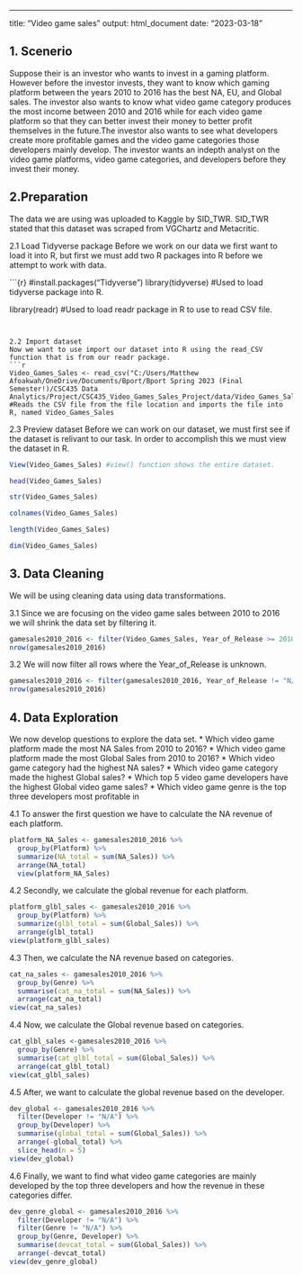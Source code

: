 ---
title: "Video game sales"
output: html_document
date: "2023-03-18"



## 1. Scenerio
            
Suppose their is an investor who wants to invest in a gaming platform. However before the       investor invests, they want to know which gaming platform between the years 2010 to 2016 has the best NA, EU, and Global sales. The investor also wants to know what video game category produces the most income between 2010 and 2016 while for each video game platform so that they can better invest their money to better profit themselves in the future.The investor also wants to see what developers create more profitable games and the video game categories those developers mainly develop. The investor wants an indepth analyst on the video game platforms, video game categories, and developers before they invest their money. 

## 2.Preparation
  The data we are using was uploaded to Kaggle by SID_TWR. SID_TWR stated that this dataset was      scraped from VGChartz and Metacritic.

2.1 Load Tidyverse package
Before we work on our data we first want to load it into R, but first we must add two R packages into R before we attempt to work with data.

```{r} #install.packages("Tidyverse")
  library(tidyverse) #Used to load tidyverse package into R.
  
  library(readr) #Used to load readr package in R to use to read CSV file.
```


2.2 Import dataset  
Now we want to use import our dataset into R using the read_CSV function that is from our readr package.
```r
Video_Games_Sales <- read_csv("C:/Users/Matthew Afoakwah/OneDrive/Documents/Bport/Bport Spring 2023 (Final Semester!)/CSC435 Data Analytics/Project/CSC435_Video_Games_Sales_Project/data/Video_Games_Sales_as_at_22_Dec_2016.csv") #Reads the CSV file from the file location and imports the file into R, named Video_Games_Sales
```

2.3 Preview dataset
Before we can work on our dataset, we must first see if the dataset is relivant to our task. In order to accomplish this we must view the dataset in R.
```r
View(Video_Games_Sales) #view() function shows the entire dataset.
```

```r
head(Video_Games_Sales)
```



```r
str(Video_Games_Sales)
```

```r
colnames(Video_Games_Sales)
```
```r
length(Video_Games_Sales)
```

```r
dim(Video_Games_Sales)
```

## 3. Data Cleaning

We will be using cleaning data using data transformations.

3.1 Since we are focusing on the video game sales between 2010 to 2016 we will shrink the data set by filtering it.

```r
gamesales2010_2016 <- filter(Video_Games_Sales, Year_of_Release >= 2010)
nrow(gamesales2010_2016)
```

3.2 We will now filter all rows where the Year_of_Release is unknown.

```r
gamesales2010_2016 <- filter(gamesales2010_2016, Year_of_Release != "N/A")
nrow(gamesales2010_2016)
```

## 4. Data Exploration
We now develop questions to explore the data set.
  * Which video game platform made the most NA Sales from 2010 to 2016?
  * Which video game platform made the most Global Sales from 2010 to 2016?
  * Which video game category had the highest NA sales?
  * Which video game category made the highest Global sales?
  * Which top 5 video game developers have the highest Global video game sales?
  * Which video game genre is the top three developers most profitable in

4.1 To answer the first question we have to calculate the NA revenue of each platform.

```r
platform_NA_Sales <- gamesales2010_2016 %>%
  group_by(Platform) %>%
  summarize(NA_total = sum(NA_Sales)) %>%
  arrange(NA_total)
  view(platform_NA_Sales)
```

4.2 Secondly, we calculate the global revenue for each platform.
```r
platform_glbl_sales <- gamesales2010_2016 %>%
  group_by(Platform) %>%
  summarize(glbl_total = sum(Global_Sales)) %>%
  arrange(glbl_total)
view(platform_glbl_sales)
```


4.3 Then, we calculate the NA revenue based on categories.
```r
cat_na_sales <- gamesales2010_2016 %>%
  group_by(Genre) %>%
  summarise(cat_na_total = sum(NA_Sales)) %>%
  arrange(cat_na_total)
view(cat_na_sales)
```


4.4 Now, we calculate the Global revenue based on categories.
```r
cat_glbl_sales <-gamesales2010_2016 %>%
  group_by(Genre) %>%
  summarise(cat_glbl_total = sum(Global_Sales)) %>%
  arrange(cat_glbl_total)
view(cat_glbl_sales)
```


4.5 After, we want to calculate the global revenue based on the developer.
```r
dev_global <- gamesales2010_2016 %>%
  filter(Developer != "N/A") %>%
  group_by(Developer) %>%
  summarise(global_total = sum(Global_Sales)) %>%
  arrange(-global_total) %>%
  slice_head(n = 5)
view(dev_global)
```



4.6 Finally, we want to find what video game categories are mainly developed by the top three developers and how the revenue in these categories differ.
```r
dev_genre_global <- gamesales2010_2016 %>%
  filter(Developer != "N/A") %>%
  filter(Genre != "N/A") %>%
  group_by(Genre, Developer) %>%
  summarise(devcat_total = sum(Global_Sales)) %>%
  arrange(-devcat_total)
view(dev_genre_global)
```





